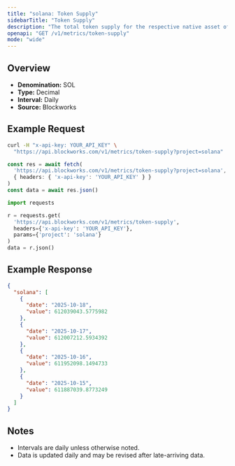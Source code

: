 ```yaml
---
title: "solana: Token Supply"
sidebarTitle: "Token Supply"
description: "The total token supply for the respective native asset of that chain. Inclusive of all locked tokens."
openapi: "GET /v1/metrics/token-supply"
mode: "wide"
---
```


## Overview

- **Denomination:** SOL
- **Type:** Decimal
- **Interval:** Daily
- **Source:** Blockworks

## Example Request

<CodeGroup>

```bash cURL
curl -H "x-api-key: YOUR_API_KEY" \
  "https://api.blockworks.com/v1/metrics/token-supply?project=solana"
```

```typescript TypeScript
const res = await fetch(
  'https://api.blockworks.com/v1/metrics/token-supply?project=solana',
  { headers: { 'x-api-key': 'YOUR_API_KEY' } }
)
const data = await res.json()
```

```python Python
import requests

r = requests.get(
  'https://api.blockworks.com/v1/metrics/token-supply',
  headers={'x-api-key': 'YOUR_API_KEY'},
  params={'project': 'solana'}
)
data = r.json()
```

</CodeGroup>

## Example Response

```json
{
  "solana": [
    {
      "date": "2025-10-18",
      "value": 612039043.5775982
    },
    {
      "date": "2025-10-17",
      "value": 612007212.5934392
    },
    {
      "date": "2025-10-16",
      "value": 611952098.1494733
    },
    {
      "date": "2025-10-15",
      "value": 611887039.8773249
    }
  ]
}
```

## Notes
- Intervals are daily unless otherwise noted.
- Data is updated daily and may be revised after late-arriving data.